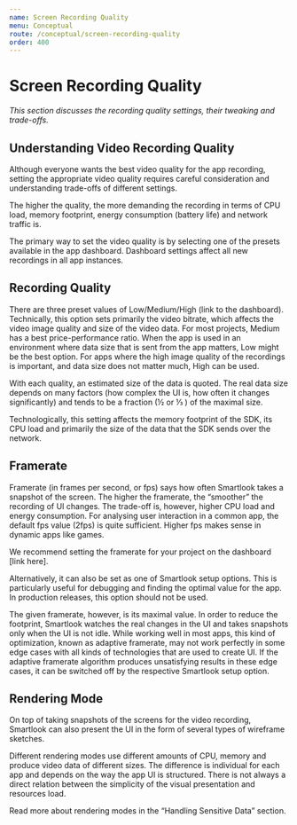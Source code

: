 ```yaml
---
name: Screen Recording Quality
menu: Conceptual
route: /conceptual/screen-recording-quality
order: 400
---
```



# Screen Recording Quality

*This section discusses the recording quality settings, their tweaking and trade-offs.*

## Understanding Video Recording Quality

Although everyone wants the best video quality for the app recording, setting the appropriate video quality requires careful consideration and understanding trade-offs of different settings.

The higher the quality, the more demanding the recording in terms of CPU load, memory footprint, energy consumption (battery life) and network traffic is.

The primary way to set the video quality is by selecting one of the presets available in the app dashboard. Dashboard settings affect all new recordings in all app instances. 

## Recording Quality

There are three preset values of Low/Medium/High (link to the dashboard). Technically, this option sets primarily the video bitrate, which affects the video image quality and size of the video data. For most projects, Medium has a best price-performance ratio. When the app is used in an environment where data size that is sent from the app matters, Low might be the best option. For apps where the high image quality of the recordings is important, and data size does not matter much, High can be used.

With each quality, an estimated size of the data is quoted. The real data size depends on many factors (how complex the UI is, how often it changes significantly) and tends to be a fraction (½ or ⅓ ) of the maximal size.

Technologically, this setting affects the memory footprint of the SDK, its CPU load and primarily the size of the data that the SDK sends over the network.

## Framerate

Framerate (in frames per second, or fps) says how often Smartlook takes a snapshot of the screen. The higher the framerate, the “smoother” the recording of UI changes. The trade-off is, however, higher CPU load and energy consumption. For analysing user interaction in a common app, the default fps value (2fps) is quite sufficient. Higher fps makes sense in dynamic apps like games.

We recommend setting the framerate for your project on the dashboard [link here]. 

Alternatively, it can also be set as one of Smartlook setup options. This is particularly useful for debugging and finding the optimal value for the app. In production releases, this option should not be used.

The given framerate, however, is its maximal value. In order to reduce the footprint, Smartlook watches the real changes in the UI and takes snapshots only when the UI is not idle. While working well in most apps, this kind of optimization, known as adaptive framerate, may not work perfectly in some edge cases with all kinds of technologies that are used to create UI. If the adaptive framerate algorithm produces unsatisfying results in these edge cases, it can be switched off by the respective Smartlook setup option. 

## Rendering Mode

On top of taking snapshots of the screens for the video recording, Smartlook can also present the UI in the form of several types of wireframe sketches. 

Different rendering modes use different amounts of CPU, memory and produce video data of different sizes. The difference is individual for each app and depends on the way the app UI is structured. There is not always a direct relation between the simplicity of the visual presentation and resources load.

Read more about rendering modes in the “Handling Sensitive Data” section.
